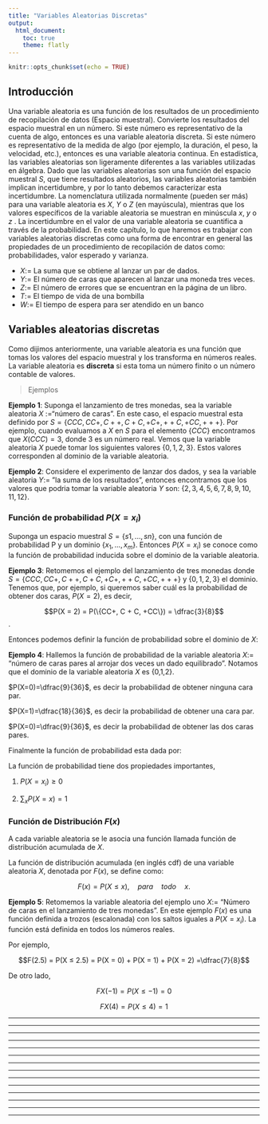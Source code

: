 ```yaml
---
title: "Variables Aleatorias Discretas"
output:
  html_document:
    toc: true
    theme: flatly
---
```


```r
knitr::opts_chunk$set(echo = TRUE)
```

## Introducción

Una variable aleatoria es una función de los resultados de un procedimiento de recopilación de datos (Espacio muestral). Convierte los resultados del espacio muestral en un número. Si este número es representativo de la cuenta de algo, entonces es una variable aleatoria discreta. Si este número es representativo de la medida de algo (por ejemplo, la duración, el peso, la velocidad, etc.), entonces es una variable aleatoria continua. En estadística, las variables aleatorias son ligeramente diferentes a las variables utilizadas en álgebra. Dado que las variables aleatorias son una función del espacio muestral $S$, que tiene resultados aleatorios, las variables aleatorias también implican incertidumbre, y por lo tanto debemos caracterizar esta incertidumbre. La nomenclatura utilizada normalmente (pueden ser más) para una variable aleatoria es $X$, $Y$ o $Z$ (en mayúscula), mientras que los valores específicos de la variable aleatoria se muestran en minúscula $x$, $y$ o $z$ . La incertidumbre en el valor de una variable aleatoria se cuantifica a través de la probabilidad. En este capítulo, lo que haremos es trabajar con variables aleatorias discretas como una forma de encontrar en general las propiedades de un procedimiento de recopilación de datos como: probabilidades, valor esperado y varianza.

* $X:=$ La suma que se obtiene al lanzar un par de dados.
* $Y:=$ El número de caras que aparecen al lanzar una moneda tres veces.
* $Z:=$ El número de errores que se encuentran en la página de un libro.
* $T:=$ El tiempo de vida de una bombilla
* $W:=$ El tiempo de espera para ser atendido en un banco

## Variables aleatorias discretas

Como dijimos anteriormente, una variable aleatoria es una función que tomas los valores del espacio muestral y los transforma en números reales. La  variable aleatoria es **discreta** si esta toma un número finito o un número contable de valores.

> Ejemplos

**Ejemplo 1**: Suponga  el lanzamiento de tres monedas, sea la variable aleatoria $X$ :=“número de caras”. En este caso, el espacio muestral esta definido por  $S = \{CCC, CC+, C++, C+C, +C+, ++C, +CC, +++\}$.  Por ejemplo, cuando evaluamos a $X$ en $S$ para el elemento $\{CCC\}$ encontramos que $X({CCC}) = 3$, donde $3$ es un número real. Vemos que la variable aleatoria $X$ puede tomar los siguientes  valores $\{0, 1, 2, 3\}$. Estos valores corresponden al dominio de la variable aleatoria.


**Ejemplo 2**: Considere el experimento de lanzar dos dados, y sea la variable aleatoria $Y:=$ ”la suma de los resultados”, entonces encontramos que los valores que podria tomar la variable aleatoria $Y$ son: $\{2,3,4,5,6,7,8,9,10,11,12\}$.

### Función de probabilidad $P(X=x_i)$

Suponga un espacio muestral $S = \{s1, . . . , sn\}$, con una función de probabilidad P y un dominio  $\{x_1, . . . , x_m\}$. Entonces $P(X = x_i)$ se conoce como la función de probabilidad inducida sobre el dominio de la variable aleatoria.

**Ejemplo 3**: Retomemos el ejemplo del lanzamiento de tres monedas donde $S =\{CCC, CC+, C + +, C + C, +C+, + + C, +CC, + + +\}$ y $\{0, 1, 2, 3\}$ el dominio. Tenemos que, por ejemplo, si queremos saber cuál es la probabilidad de obtener dos caras, $P(X = 2)$, es decir,

$$P(X = 2) = P(\{CC+, C + C, +CC\}) = \dfrac{3}{8}$$.

Entonces podemos definir la función de probabilidad sobre el dominio de $X$:

\begin{equation}
P(X=x) = \left\lbrace
\begin{array}{ll}
\dfrac{1}{8} \quad si \quad x = 0\\
\dfrac{3}{8} \quad si \quad x = 1\\
\dfrac{3}{8} \quad si \quad x = 2\\
\dfrac{1}{8} \quad si \quad x = 3
\end{array}
\right.
\end{equation}

**Ejemplo 4**:  Hallemos la función de probabilidad  de la variable aleatoria $X :=$ “número de caras pares al arrojar dos veces un dado equilibrado”. Notamos que el dominio de la variable aleatoria $X$  es {0,1,2}. 

$P(X=0)=\dfrac{9}{36}$, es decir la probabilidad de obtener ninguna cara par.

$P(X=1)=\dfrac{18}{36}$, es decir la probabilidad de obtener una cara par.

$P(X=0)=\dfrac{9}{36}$, es decir la probabilidad de obtener las dos caras pares.

Finalmente la función de probabilidad esta dada por:

\begin{equation}
P(X=x) = \left\lbrace
\begin{array}{ll}
\dfrac{9}{36} \quad si \quad x = 0\\
\dfrac{18}{36} \quad si \quad x = 1\\
\dfrac{9}{36} \quad si \quad x = 2
\end{array}
\right.
\end{equation}

La función de probabilidad tiene dos propiedades importantes,

1.  $P(X=x_i) \geq 0$

2.  $\sum_{x}P(X=x)=1$  



### Función de Distribución $F(x)$

A cada variable aleatoria se le asocia una función llamada función de distribución acumulada de $X$.

La función de distribución acumulada (en inglés cdf) de una variable aleatoria $X$, denotada por $F(x)$, se define como:

$$F(x) = P(X \leq x), \quad para \quad todo \quad x.$$

**Ejemplo 5**: Retomemos la variable aleatoria del ejemplo uno $X:=$ “Número de caras en el lanzamiento de tres monedas”. En este ejemplo $F(x)$ es una función definida a trozos (escalonada) con los saltos iguales a $P(X = x_i)$. La función está definida en todos los números reales.


\begin{equation}
P(X=x) = \left\lbrace
\begin{array}{ll}
0 \quad si  \quad -\infty < x < 0\\
\dfrac{1}{8} \quad si \quad 0 \leq x < 1 \\
\dfrac{4}{8} \quad si \quad 1 \leq x < 2 \\
\dfrac{7}{8} \quad si \quad 2 \leq x < 3 \\
1 \quad si \quad   3 \leq x < \infty  \\
\end{array}
\right.
\end{equation}



Por ejemplo,

$$F(2.5) = P(X ≤ 2.5) = P(X = 0) + P(X = 1) + P(X = 2) =\dfrac{7}{8}$$

De otro lado,

$$FX(−1) = P(X ≤ −1) = 0$$

$$FX(4) = P(X ≤ 4) = 1$$



---------------------------------------------------------------------------------------------------------

---------------------------------------------------------------------------------------------------------


---------------------------------------------------------------------------------------------------------


---------------------------------------------------------------------------------------------------------


---------------------------------------------------------------------------------------------------------


---------------------------------------------------------------------------------------------------------


---------------------------------------------------------------------------------------------------------



---------------------------------------------------------------------------------------------------------

---------------------------------------------------------------------------------------------------------


---------------------------------------------------------------------------------------------------------


---------------------------------------------------------------------------------------------------------


---------------------------------------------------------------------------------------------------------


---------------------------------------------------------------------------------------------------------


---------------------------------------------------------------------------------------------------------








